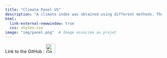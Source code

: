```yaml
---
title: "Climate Panel US"
description: "A climate index was obtained using different methods. The objective of this project is to measure the impact of climate risk on the business sectors of S&P500 companies. To achieve this, a panel analysis was conducted in R."
html:
  link-external-newwindow: true
  css: styles.css
image: "img/panel.png"  # Image associée au projet
---
```


Link to the GitHub :   [![GitHub Logo](https://upload.wikimedia.org/wikipedia/commons/9/91/Octicons-mark-github.svg){width=30px height=30px}](https://github.com/YoannPull/Climate_PanelUS)
